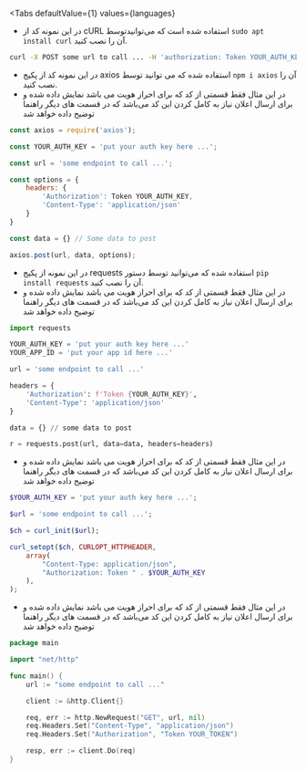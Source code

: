 

<Tabs
    defaultValue={1}
    values={languages}
>

<TabItem value={1}>

* در این نمونه کد از <BlankLink href="https://curl.haxx.se/">cURL</BlankLink> استفاده شده است که می‌توانیدتوسط `sudo apt install curl` آن را نصب کنید.
```bash {9}
curl -X POST some url to call ... -H 'authorization: Token YOUR_AUTH_KEY' -H 'content-type: application/json' -d 'your data'

```
</TabItem>

<TabItem value={2}>

* در این نمونه کد از پکیج <BlankLink href="https://www.npmjs.com/package/axios">axios</BlankLink> استفاده شده که می توانید توسط 
`npm i axios` آن را نصب کنید.
* در این مثال فقط قسمتی از کد که برای احراز هویت می باشد نمایش داده شده و برای ارسال اعلان نیاز به کامل کردن این کد می‌باشد که در قسمت های دیگر راهنما توضیح داده خواهد شد

```js {9}
const axios = require('axios');

const YOUR_AUTH_KEY = 'put your auth key here ...';

const url = 'some endpoint to call ...';

const options = {
    headers: {
        'Authorization': Token YOUR_AUTH_KEY,
        'Content-Type': 'application/json'
    }
}

const data = {} // Some data to post 

axios.post(url, data, options);
```

</TabItem>

<TabItem value={3}>

* در این نمونه از پکیج <BlankLink href='https://pypi.org/project/requests/'>requests</BlankLink> استفاده شده که می‌توانید توسط دستور 
`pip install requests` آن را نصب کنید.
* در این مثال فقط قسمتی از کد که برای احراز هویت می باشد نمایش داده شده و برای ارسال اعلان نیاز به کامل کردن این کد می‌باشد که در قسمت های دیگر راهنما توضیح داده خواهد شد

```python {9}
import requests

YOUR_AUTH_KEY = 'put your auth key here ...'
YOUR_APP_ID = 'put your app id here ...'

url = 'some endpoint to call ...'

headers = {
    'Authorization': f'Token {YOUR_AUTH_KEY}',
    'Content-Type': 'application/json'
}

data = {} // some data to post

r = requests.post(url, data=data, headers=headers)
```

</TabItem>

<TabItem value={4}>

* در این مثال فقط قسمتی از کد که برای احراز هویت می باشد نمایش داده شده و برای ارسال اعلان نیاز به کامل کردن این کد می‌باشد که در قسمت های دیگر راهنما توضیح داده خواهد شد

```php {10}
$YOUR_AUTH_KEY = 'put your auth key here ...';

$url = 'some endpoint to call ...';

$ch = curl_init($url);

curl_setopt($ch, CURLOPT_HTTPHEADER, 
    array(
        "Content-Type: application/json", 
        "Authorization: Token " . $YOUR_AUTH_KEY
    ),
);

```

</TabItem>

<TabItem value={5}>

* در این مثال فقط قسمتی از کد که برای احراز هویت می باشد نمایش داده شده و برای ارسال اعلان نیاز به کامل کردن این کد می‌باشد که در قسمت های دیگر راهنما توضیح داده خواهد شد

```go {8}
package main

import "net/http"

func main() {
    url := "some endpoint to call ..."

    client := &http.Client{}

    req, err := http.NewRequest("GET", url, nil)
    req.Headers.Set("Content-Type", "application/json")
    req.Headers.Set("Authorization", "Token YOUR_TOKEN")	

    resp, err := client.Do(req)
}

```

</TabItem>

</Tabs>